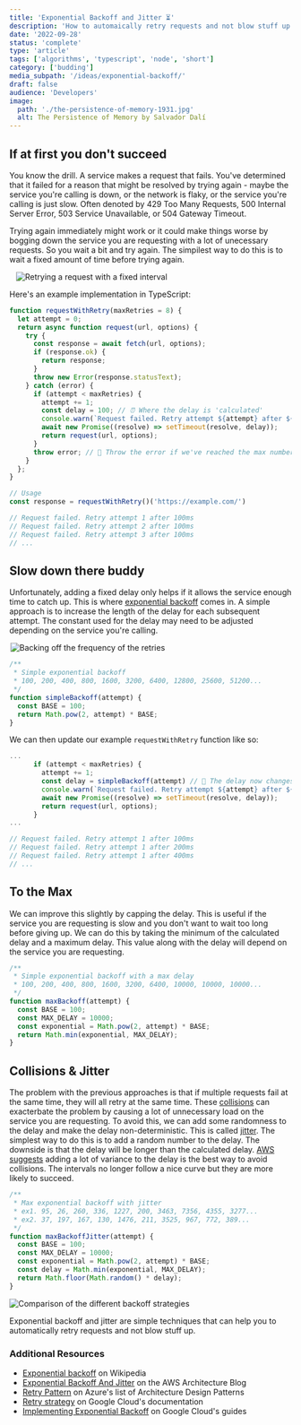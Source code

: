 ```yaml
---
title: 'Exponential Backoff and Jitter ⏳'
description: 'How to automaically retry requests and not blow stuff up'
date: '2022-09-28'
status: 'complete'
type: 'article'
tags: ['algorithms', 'typescript', 'node', 'short']
category: ['budding']
media_subpath: '/ideas/exponential-backoff/'
draft: false
audience: 'Developers'
image:
  path: './the-persistence-of-memory-1931.jpg'
  alt: The Persistence of Memory by Salvador Dalí
---
```



## If at first you don't succeed

You know the drill. A service makes a request that fails. You've determined that it failed for a reason that might be resolved by trying again - maybe the service you're calling is down, or the network is flaky, or the service you're calling is just slow. Often denoted by 429 Too Many Requests, 500 Internal Server Error, 503 Service Unavailable, or 504 Gateway Timeout.

Trying again immediately might work or it could make things worse by bogging down the service you are requesting with a lot of unecessary requests. So you wait a bit and try again. The simpilest way to do this is to wait a fixed amount of time before trying again.

<div style="max-width: 480px; margin: 0 auto;">
  <Image src={fixedIntervalRetry} alt="Retrying a request with a fixed interval" />
</div>

Here's an example implementation in TypeScript:

```ts
function requestWithRetry(maxRetries = 8) {
  let attempt = 0;
  return async function request(url, options) {
    try {
      const response = await fetch(url, options);
      if (response.ok) {
        return response;
      }
      throw new Error(response.statusText);
    } catch (error) {
      if (attempt < maxRetries) {
        attempt += 1;
        const delay = 100; // ⏰ Where the delay is 'calculated'
        console.warn(`Request failed. Retry attempt ${attempt} after ${delay}ms`)
        await new Promise((resolve) => setTimeout(resolve, delay));
        return request(url, options);
      }
      throw error; // 🚨 Throw the error if we've reached the max number of retries
    }
  };
}

// Usage
const response = requestWithRetry()('https://example.com/')

// Request failed. Retry attempt 1 after 100ms
// Request failed. Retry attempt 2 after 100ms
// Request failed. Retry attempt 3 after 100ms
// ...
```

## Slow down there buddy

Unfortunately, adding a fixed delay only helps if it allows the service enough time to catch up. This is where [exponential backoff](https://en.wikipedia.org/wiki/Exponential_backoff) comes in. A simple approach is to increase the length of the delay for each subsequent attempt. The constant used for the delay may need to be adjusted depending on the service you're calling.

<div style="max-width: 500px; margin: 0 auto;">
  <Image src={simpleExponentialBackoff} alt="Backing off the frequency of the retries" />
</div>

```ts
/**
 * Simple exponential backoff
 * 100, 200, 400, 800, 1600, 3200, 6400, 12800, 25600, 51200...
 */ 
function simpleBackoff(attempt) {
  const BASE = 100;
  return Math.pow(2, attempt) * BASE;
}
```

We can then update our example `requestWithRetry` function like so:

```ts
...
      if (attempt < maxRetries) {
        attempt += 1;
        const delay = simpleBackoff(attempt) // 🚧 The delay now changes
        console.warn(`Request failed. Retry attempt ${attempt} after ${delay}ms`)
        await new Promise((resolve) => setTimeout(resolve, delay));
        return request(url, options);
      }
...

// Request failed. Retry attempt 1 after 100ms
// Request failed. Retry attempt 1 after 200ms
// Request failed. Retry attempt 1 after 400ms
// ...
```

## To the Max

We can improve this slightly by capping the delay. This is useful if the service you are requesting is slow and you don't want to wait too long before giving up. We can do this by taking the minimum of the calculated delay and a maximum delay. This value along with the delay will depend on the service you are requesting. 

```ts
/**
 * Simple exponential backoff with a max delay
 * 100, 200, 400, 800, 1600, 3200, 6400, 10000, 10000, 10000...
 */
function maxBackoff(attempt) {
  const BASE = 100;
  const MAX_DELAY = 10000;
  const exponential = Math.pow(2, attempt) * BASE;
  return Math.min(exponential, MAX_DELAY);
}
```


## Collisions & Jitter

The problem with the previous approaches is that if multiple requests fail at the same time, they will all retry at the same time. These [collisions](https://en.wikipedia.org/wiki/Exponential_backoff#Collision) can exacterbate the problem by causing a lot of unnecessary load on the service you are requesting. To avoid this, we can add some randomness to the delay and make the delay non-deterministic. This is called [jitter](https://en.wikipedia.org/wiki/Jitter). The simplest way to do this is to add a random number to the delay. The downside is that the delay will be longer than the calculated delay. [AWS suggests](https://aws.amazon.com/blogs/architecture/exponential-backoff-and-jitter/) adding a lot of variance to the delay is the best way to avoid collisions. The intervals no longer follow a nice curve but they are more likely to succeed.

```ts
/**
 * Max exponential backoff with jitter
 * ex1. 95, 26, 260, 336, 1227, 200, 3463, 7356, 4355, 3277...
 * ex2. 37, 197, 167, 130, 1476, 211, 3525, 967, 772, 389...
 */
function maxBackoffJitter(attempt) {
  const BASE = 100;
  const MAX_DELAY = 10000;
  const exponential = Math.pow(2, attempt) * BASE;
  const delay = Math.min(exponential, MAX_DELAY);
  return Math.floor(Math.random() * delay);
}
```

![Comparison of the different backoff strategies](comparison-of-retry-delays.png)

Exponential backoff and jitter are simple techniques that can help you to automatically retry requests and not blow stuff up. 

### Additional Resources

- [Exponential backoff](https://en.wikipedia.org/wiki/Exponential_backoff) on Wikipedia
- [Exponential Backoff And Jitter](https://aws.amazon.com/blogs/architecture/exponential-backoff-and-jitter/) on the AWS Architecture Blog
- [Retry Pattern](https://docs.microsoft.com/en-us/azure/architecture/patterns/retry) on Azure's list of Architecture Design Patterns
- [Retry strategy](https://cloud.google.com/storage/docs/exponential-backoff) on Google Cloud's documentation
- [Implementing Exponential Backoff](https://cloud.google.com/iot/docs/how-tos/exponential-backoff) on Google Cloud's guides

